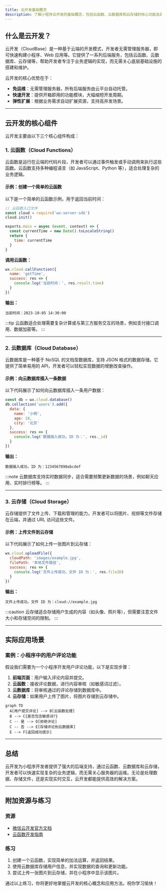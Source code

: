 ```yaml
---
title: 云开发基础概念
description: 了解小程序云开发的基础概念，包括云函数、云数据库和云存储的核心功能及其应用场景。
---
```


## 什么是云开发？

云开发（CloudBase）是一种基于云端的开发模式，开发者无需管理服务器，即可快速构建小程序、Web 应用等。它提供了一系列后端服务，包括云函数、云数据库、云存储等，帮助开发者专注于业务逻辑的实现，而无需关心底层基础设施的搭建和维护。

云开发的核心优势在于：
- **免运维**：无需管理服务器，所有后端服务由云平台自动托管。
- **快速开发**：提供开箱即用的功能模块，大幅缩短开发周期。
- **弹性扩展**：根据业务需求自动扩展资源，支持高并发场景。

---

## 云开发的核心组件

云开发主要由以下三个核心组件构成：

### 1. 云函数（Cloud Functions）
云函数是运行在云端的代码片段，开发者可以通过事件触发或手动调用来执行这些函数。云函数支持多种编程语言（如 JavaScript、Python 等），适合处理复杂的业务逻辑。

#### 示例：创建一个简单的云函数
以下是一个简单的云函数示例，用于返回当前时间：

```javascript
// 云函数入口文件
const cloud = require('wx-server-sdk')
cloud.init()

exports.main = async (event, context) => {
  const currentTime = new Date().toLocaleString()
  return {
    time: currentTime
  }
}
```

**调用云函数：**
```javascript
wx.cloud.callFunction({
  name: 'getTime',
  success: res => {
    console.log('当前时间：', res.result.time)
  }
})
```

**输出：**
```
当前时间：2023-10-05 14:30:00
```

:::tip
云函数适合处理需要复杂计算或与第三方服务交互的场景，例如支付接口调用、数据加密等。
:::

---

### 2. 云数据库（Cloud Database）
云数据库是一种基于 NoSQL 的文档型数据库，支持 JSON 格式的数据存储。它提供了简单易用的 API，开发者可以轻松实现数据的增删改查操作。

#### 示例：向云数据库插入一条数据
以下代码展示了如何向云数据库插入一条用户数据：

```javascript
const db = wx.cloud.database()
db.collection('users').add({
  data: {
    name: '小明',
    age: 18,
    city: '北京'
  },
  success: res => {
    console.log('数据插入成功，ID 为：', res._id)
  }
})
```

**输出：**
```
数据插入成功，ID 为：1234567890abcdef
```

:::note
云数据库支持实时数据同步，适合需要频繁更新数据的场景，例如聊天应用、实时排行榜等。
:::

---

### 3. 云存储（Cloud Storage）
云存储提供了文件上传、下载和管理的能力，开发者可以将图片、视频等文件存储在云端，并通过 URL 访问这些文件。

#### 示例：上传文件到云存储
以下代码展示了如何上传一张图片到云存储：

```javascript
wx.cloud.uploadFile({
  cloudPath: 'images/example.jpg',
  filePath: '本地文件路径',
  success: res => {
    console.log('文件上传成功，文件 ID 为：', res.fileID)
  }
})
```

**输出：**
```
文件上传成功，文件 ID 为：cloud://example.jpg
```

:::caution
云存储适合存储用户生成的内容（如头像、照片等），但需要注意文件大小和存储空间的限制。
:::

---

## 实际应用场景

### 案例：小程序中的用户评论功能
假设我们需要为一个小程序开发用户评论功能，以下是实现步骤：
1. **前端页面**：用户输入评论内容并提交。
2. **云函数**：接收评论数据，进行内容审核（如敏感词过滤）。
3. **云数据库**：将审核通过的评论存储到数据库中。
4. **云存储**：如果用户上传了图片，将图片存储到云存储中。

```mermaid
graph TD
  A[用户提交评论] --> B[云函数处理]
  B --> C{是否包含敏感词?}
  C -- 是 --> D[拒绝评论]
  C -- 否 --> E[存储评论到云数据库]
  E --> F[返回成功提示]
```

---

## 总结

云开发为小程序开发者提供了强大的后端支持，通过云函数、云数据库和云存储，开发者可以快速实现复杂的业务逻辑，而无需关心服务器的运维。无论是处理数据、存储文件，还是实现实时交互，云开发都能提供高效的解决方案。

---

## 附加资源与练习

### 资源
- [微信云开发官方文档](https://developers.weixin.qq.com/miniprogram/dev/wxcloud/basis/getting-started.html)
- [云函数开发指南](https://developers.weixin.qq.com/miniprogram/dev/wxcloud/guide/functions.html)

### 练习
1. 创建一个云函数，实现简单的加法运算，并返回结果。
2. 使用云数据库存储用户信息，并实现数据的查询和更新功能。
3. 尝试上传一张图片到云存储，并在小程序中显示该图片。

通过以上练习，你将更好地掌握云开发的核心概念和应用方法。祝你学习愉快！